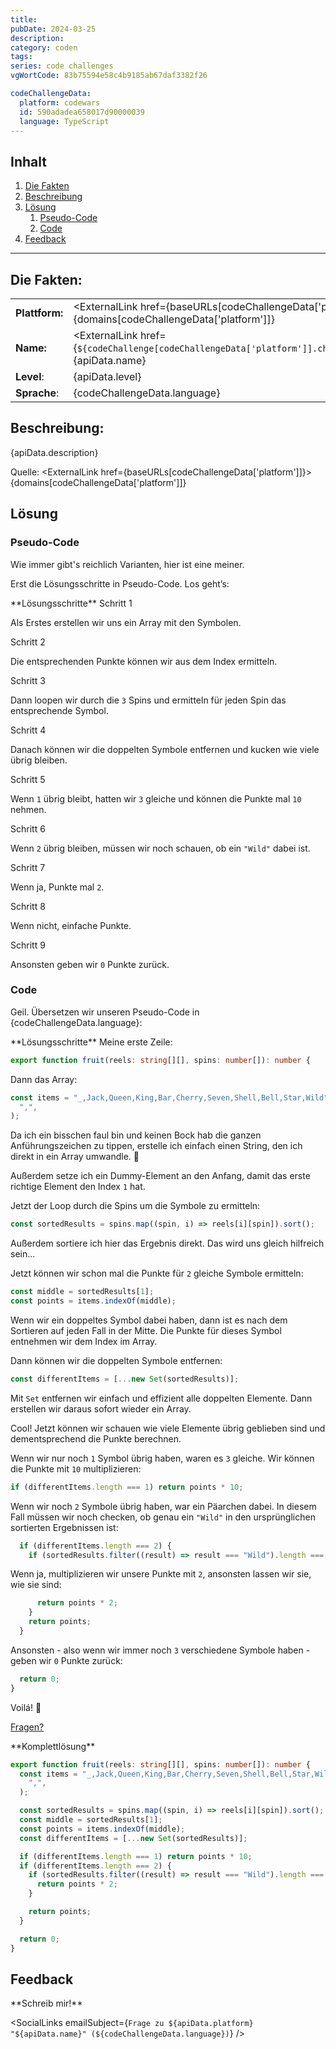 ```yaml
---
title:
pubDate: 2024-03-25
description:
category: coden
tags:
series: code challenges
vgWortCode: 83b75594e58c4b9185ab67daf3382f26

codeChallengeData:
  platform: codewars
  id: 590adadea658017d90000039
  language: TypeScript
---
```


## Inhalt

1. [Die Fakten](#)
1. [Beschreibung](#)
1. [Lösung](#)
   1. [Pseudo-Code](#)
   1. [Code](#)
1. [Feedback](#)

---

## Die Fakten:

|                |                                                                                                                                            |
| -------------- | ------------------------------------------------------------------------------------------------------------------------------------------ |
| **Plattform:** | <ExternalLink href={baseURLs[codeChallengeData['platform']]}>{domains[codeChallengeData['platform']]}</ExternalLink>                       |
| **Name:**      | <ExternalLink href={`${codeChallenge[codeChallengeData['platform']].challenge.url}/${codeChallengeData.id}`}>{apiData.name}</ExternalLink> |
| **Level**:     | {apiData.level}                                                                                                                            |
| **Sprache**:   | {codeChallengeData.language}                                                                                                               |

## Beschreibung:

<FetchedMarkdown>{apiData.description}</FetchedMarkdown>

Quelle: <ExternalLink href={baseURLs[codeChallengeData['platform']]}>{domains[codeChallengeData['platform']]}</ExternalLink>

## Lösung

### Pseudo-Code

Wie immer gibt's reichlich Varianten, hier ist eine meiner.

Erst die Lösungsschritte in Pseudo-Code. Los geht’s:

<Accordion>
**Lösungsschritte**

<Accordion>
Schritt 1

Als Erstes erstellen wir uns ein Array mit den Symbolen.

</Accordion>
<Accordion>
Schritt 2

Die entsprechenden Punkte können wir aus dem Index ermitteln.

</Accordion>
<Accordion>
Schritt 3

Dann loopen wir durch die `3` Spins und ermitteln für jeden Spin das entsprechende Symbol.

</Accordion>
<Accordion>
Schritt 4

Danach können wir die doppelten Symbole entfernen und kucken wie viele übrig bleiben.

</Accordion>
<Accordion>
Schritt 5

Wenn `1` übrig bleibt, hatten wir `3` gleiche und können die Punkte mal `10` nehmen.

</Accordion>
<Accordion>
Schritt 6

Wenn `2` übrig bleiben, müssen wir noch schauen, ob ein `"Wild"` dabei ist.

</Accordion>
<Accordion>
Schritt 7

Wenn ja, Punkte mal `2`.

</Accordion>
<Accordion>
Schritt 8

Wenn nicht, einfache Punkte.

</Accordion>
<Accordion>
Schritt 9

Ansonsten geben wir `0` Punkte zurück.

</Accordion>
</Accordion>

### Code

Geil. Übersetzen wir unseren Pseudo-Code in {codeChallengeData.language}:

<Accordion>
**Lösungsschritte**

<Accordion>
Meine erste Zeile:

```ts
export function fruit(reels: string[][], spins: number[]): number {
```

</Accordion>
<Accordion>

Dann das Array:

```ts
const items = "_,Jack,Queen,King,Bar,Cherry,Seven,Shell,Bell,Star,Wild".split(
  ",",
);
```

Da ich ein bisschen faul bin und keinen Bock hab die ganzen Anführungszeichen zu tippen, erstelle ich einfach einen String, den ich direkt in ein Array umwandle. 🤤

Außerdem setze ich ein Dummy-Element an den Anfang, damit das erste richtige Element den Index `1` hat.

</Accordion>
<Accordion>

Jetzt der Loop durch die Spins um die Symbole zu ermitteln:

```ts
const sortedResults = spins.map((spin, i) => reels[i][spin]).sort();
```

Außerdem sortiere ich hier das Ergebnis direkt. Das wird uns gleich hilfreich sein...

</Accordion>
<Accordion>

Jetzt können wir schon mal die Punkte für `2` gleiche Symbole ermitteln:

```ts
const middle = sortedResults[1];
const points = items.indexOf(middle);
```

Wenn wir ein doppeltes Symbol dabei haben, dann ist es nach dem Sortieren auf jeden Fall in der Mitte. Die Punkte für dieses Symbol entnehmen wir dem Index im Array.

</Accordion>
<Accordion>

Dann können wir die doppelten Symbole entfernen:

```ts
const differentItems = [...new Set(sortedResults)];
```

Mit <ExternalLink href={docs.set.set}>`Set`</ExternalLink> entfernen wir einfach und effizient alle doppelten Elemente. Dann erstellen wir daraus sofort wieder ein Array.

Cool! Jetzt können wir schauen wie viele Elemente übrig geblieben sind und dementsprechend die Punkte berechnen.

</Accordion>
<Accordion>

Wenn wir nur noch `1` Symbol übrig haben, waren es `3` gleiche. Wir können die Punkte mit `10` multiplizieren:

```ts
if (differentItems.length === 1) return points * 10;
```

</Accordion>
<Accordion>

Wenn wir noch `2` Symbole übrig haben, war ein Päarchen dabei. In diesem Fall müssen wir noch checken, ob genau ein `"Wild"` in den ursprünglichen sortierten Ergebnissen ist:

```ts
  if (differentItems.length === 2) {
    if (sortedResults.filter((result) => result === "Wild").length === 1) {
```

</Accordion>
<Accordion>

Wenn ja, multiplizieren wir unsere Punkte mit `2`, ansonsten lassen wir sie, wie sie sind:

```ts
      return points * 2;
    }
    return points;
  }
```

</Accordion>
<Accordion>

Ansonsten - also wenn wir immer noch `3` verschiedene Symbole haben - geben wir `0` Punkte zurück:

```ts
  return 0;
}
```

</Accordion>
<Accordion>

Voilá! 💪

[Fragen?](#feedback)

</Accordion>
</Accordion>

<Accordion>
**Komplettlösung**

```ts
export function fruit(reels: string[][], spins: number[]): number {
  const items = "_,Jack,Queen,King,Bar,Cherry,Seven,Shell,Bell,Star,Wild".split(
    ",",
  );

  const sortedResults = spins.map((spin, i) => reels[i][spin]).sort();
  const middle = sortedResults[1];
  const points = items.indexOf(middle);
  const differentItems = [...new Set(sortedResults)];

  if (differentItems.length === 1) return points * 10;
  if (differentItems.length === 2) {
    if (sortedResults.filter((result) => result === "Wild").length === 1) {
      return points * 2;
    }

    return points;
  }

  return 0;
}
```

</Accordion>

## Feedback

<Accordion>
**Schreib mir!**

<SocialLinks
  emailSubject={`Frage zu ${apiData.platform} "${apiData.name}" (${codeChallengeData.language})`}
/>

</Accordion>
